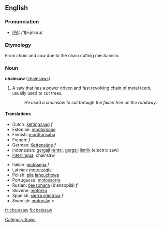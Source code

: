==English==

===Pronunciation===
*[[w:IPA|IPA]]: /'ʧe:jnsɑʊ/

===Etymology===
From ''chain'' and ''saw'' due to the chain cutting mechanism.

===Noun===
'''chainsaw''' ([[chainsaws]])

# A [[saw]] that has a power driven and fast revolving chain of metal teeth, usually used to cut trees.
#:''He used a chainsaw to cut through the fallen tree on the roadway''.

====Translations====
{{top}}
*Dutch: [[kettingzaag]] ''f''
*Estonian: [[mootorsaag]]
*Finnish: [[moottorisaha]]
*French: {{t|fr|tronçonneuse|}} ''f''
*German: [[Kettensäge]] ''f''
*Indonesian: [[gergaji]] [[rantai]],  [[gergaji]] [[listrik]] (electric saw)
*[[Interlingua]]: chainsaw
{{mid}}
*Italian: [[motosega]] ''f''
*Latvian: [[motorzāģis]] {{m}}
*Polish: [[piła]] [[łańcuchowa]]
*Portuguese: [[motosserra]] {{f}}
*Rusian: [[бензопила]] (b'enzopilá) ''f''
*Slovene: [[motorka]] {{f}}
*Spanish: [[sierra eléctrica]] ''f''
*Swedish: [[motorsåg]] ''c''
{{bottom}}

[[Category:Saws]]

[[fr:chainsaw]]
[[fi:chainsaw]]